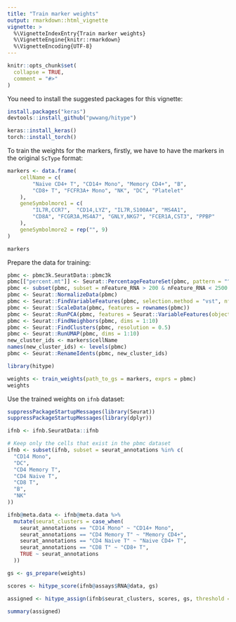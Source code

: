 ```yaml
---
title: "Train marker weights"
output: rmarkdown::html_vignette
vignette: >
  %\VignetteIndexEntry{Train marker weights}
  %\VignetteEngine{knitr::rmarkdown}
  %\VignetteEncoding{UTF-8}
---
```


```r
knitr::opts_chunk$set(
  collapse = TRUE,
  comment = "#>"
)
```

You need to install the suggested packages for this vignette:

```r
install.packages("keras")
devtools::install_github("pwwang/hitype")

keras::install_keras()
torch::install_torch()
```

To train the weights for the markers, firstly, we have to have the markers in the original `ScType` format:

```r
markers <- data.frame(
    cellName = c(
        "Naive CD4+ T", "CD14+ Mono", "Memory CD4+", "B",
        "CD8+ T", "FCFR3A+ Mono", "NK", "DC", "Platelet"
    ),
    geneSymbolmore1 = c(
        "IL7R,CCR7",  "CD14,LYZ", "IL7R,S100A4", "MS4A1",
        "CD8A", "FCGR3A,MS4A7", "GNLY,NKG7", "FCER1A,CST3", "PPBP"
    ),
    geneSymbolmore2 = rep("", 9)
)

markers
```

Prepare the data for training:

```r
pbmc <- pbmc3k.SeuratData::pbmc3k
pbmc[["percent.mt"]] <- Seurat::PercentageFeatureSet(pbmc, pattern = "^MT-")
pbmc <- subset(pbmc, subset = nFeature_RNA > 200 & nFeature_RNA < 2500 & percent.mt < 5)
pbmc <- Seurat::NormalizeData(pbmc)
pbmc <- Seurat::FindVariableFeatures(pbmc, selection.method = "vst", nfeatures = 2000)
pbmc <- Seurat::ScaleData(pbmc, features = rownames(pbmc))
pbmc <- Seurat::RunPCA(pbmc, features = Seurat::VariableFeatures(object = pbmc))
pbmc <- Seurat::FindNeighbors(pbmc, dims = 1:10)
pbmc <- Seurat::FindClusters(pbmc, resolution = 0.5)
pbmc <- Seurat::RunUMAP(pbmc, dims = 1:10)
new_cluster_ids <- markers$cellName
names(new_cluster_ids) <- levels(pbmc)
pbmc <- Seurat::RenameIdents(pbmc, new_cluster_ids)
```

```r
library(hitype)

weights <- train_weights(path_to_gs = markers, exprs = pbmc)
weights
```

Use the trained weights on `ifnb` dataset:

```r
suppressPackageStartupMessages(library(Seurat))
suppressPackageStartupMessages(library(dplyr))

ifnb <- ifnb.SeuratData::ifnb

# Keep only the cells that exist in the pbmc dataset
ifnb <- subset(ifnb, subset = seurat_annotations %in% c(
  "CD14 Mono",
  "DC",
  "CD4 Memory T",
  "CD4 Naive T",
  "CD8 T",
  "B",
  "NK"
))

ifnb@meta.data <- ifnb@meta.data %>%
  mutate(seurat_clusters = case_when(
    seurat_annotations == "CD14 Mono" ~ "CD14+ Mono",
    seurat_annotations == "CD4 Memory T" ~ "Memory CD4+",
    seurat_annotations == "CD4 Naive T" ~ "Naive CD4+ T",
    seurat_annotations == "CD8 T" ~ "CD8+ T",
    TRUE ~ seurat_annotations
  ))

gs <- gs_prepare(weights)

scores <- hitype_score(ifnb@assays$RNA@data, gs)

assigned <- hitype_assign(ifnb$seurat_clusters, scores, gs, threshold = 0.01)

summary(assigned)
```
